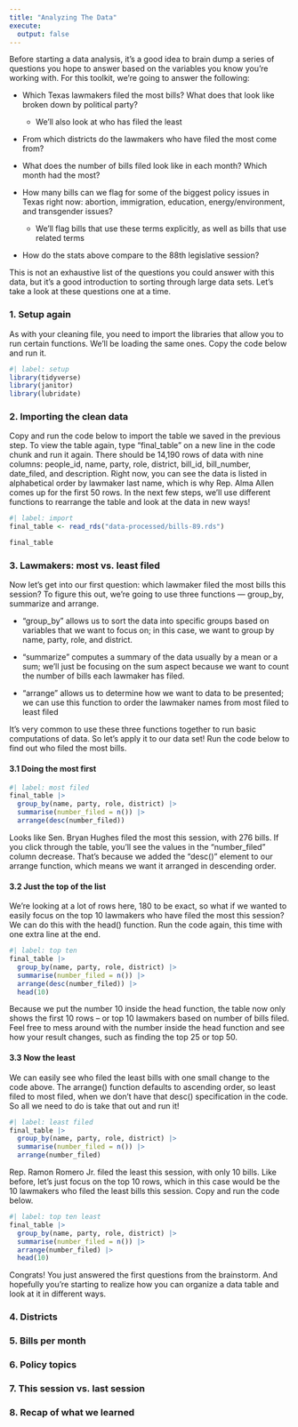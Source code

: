 ```yaml
---
title: "Analyzing The Data"
execute: 
  output: false
---
```


Before starting a data analysis, it's a good idea to brain dump a series of questions you hope to answer based on the variables you know you're working with. For this toolkit, we're going to answer the following:

-   Which Texas lawmakers filed the most bills? What does that look like broken down by political party?

    -    We'll also look at who has filed the least

-   From which districts do the lawmakers who have filed the most come from?

-   What does the number of bills filed look like in each month? Which month had the most?

-   How many bills can we flag for some of the biggest policy issues in Texas right now: abortion, immigration, education, energy/environment, and transgender issues?

    -   We'll flag bills that use these terms explicitly, as well as bills that use related terms

-   How do the stats above compare to the 88th legislative session?

This is not an exhaustive list of the questions you could answer with this data, but it's a good introduction to sorting through large data sets. Let's take a look at these questions one at a time.

### 1. Setup again

As with your cleaning file, you need to import the libraries that allow you to run certain functions. We'll be loading the same ones. Copy the code below and run it.

```r
#| label: setup
library(tidyverse)
library(janitor)
library(lubridate)
```

### 2. Importing the clean data

Copy and run the code below to import the table we saved in the previous step. To view the table again, type "final_table" on a new line in the code chunk and run it again. There should be 14,190 rows of data with nine columns: people_id, name, party, role, district, bill_id, bill_number, date_filed, and description. Right now, you can see the data is listed in alphabetical order by lawmaker last name, which is why Rep. Alma Allen comes up for the first 50 rows. In the next few steps, we'll use different functions to rearrange the table and look at the data in new ways!

```r
#| label: import
final_table <- read_rds("data-processed/bills-89.rds")

final_table
```

### 3. Lawmakers: most vs. least filed

Now let's get into our first question: which lawmaker filed the most bills this session? To figure this out, we're going to use three functions — group_by, summarize and arrange.

-   "group_by" allows us to sort the data into specific groups based on variables that we want to focus on; in this case, we want to group by name, party, role, and district.

-   "summarize" computes a summary of the data usually by a mean or a sum; we'll just be focusing on the sum aspect because we want to count the number of bills each lawmaker has filed.

-   "arrange" allows us to determine how we want to data to be presented; we can use this function to order the lawmaker names from most filed to least filed

It's very common to use these three functions together to run basic computations of data. So let's apply it to our data set! Run the code below to find out who filed the most bills.

#### 3.1 Doing the most first

```r
#| label: most filed 
final_table |> 
  group_by(name, party, role, district) |> 
  summarise(number_filed = n()) |> 
  arrange(desc(number_filed))
```

Looks like Sen. Bryan Hughes filed the most this session, with 276 bills. If you click through the table, you'll see the values in the "number_filed" column decrease. That's because we added the "desc()" element to our arrange function, which means we want it arranged in descending order.

#### 3.2 Just the top of the list

We're looking at a lot of rows here, 180 to be exact, so what if we wanted to easily focus on the top 10 lawmakers who have filed the most this session? We can do this with the head() function. Run the code again, this time with one extra line at the end.

```r
#| label: top ten
final_table |> 
  group_by(name, party, role, district) |> 
  summarise(number_filed = n()) |> 
  arrange(desc(number_filed)) |> 
  head(10)
```

Because we put the number 10 inside the head function, the table now only shows the first 10 rows – or top 10 lawmakers based on number of bills filed. Feel free to mess around with the number inside the head function and see how your result changes, such as finding the top 25 or top 50.

#### 3.3 Now the least

We can easily see who filed the least bills with one small change to the code above. The arrange() function defaults to ascending order, so least filed to most filed, when we don't have that desc() specification in the code. So all we need to do is take that out and run it!

```r
#| label: least filed
final_table |> 
  group_by(name, party, role, district) |> 
  summarise(number_filed = n()) |> 
  arrange(number_filed)
```

Rep. Ramon Romero Jr. filed the least this session, with only 10 bills. Like before, let's just focus on the top 10 rows, which in this case would be the 10 lawmakers who filed the least bills this session. Copy and run the code below.

```r
#| label: top ten least 
final_table |> 
  group_by(name, party, role, district) |> 
  summarise(number_filed = n()) |> 
  arrange(number_filed) |> 
  head(10)
```

Congrats! You just answered the first questions from the brainstorm. And hopefully you're starting to realize how you can organize a data table and look at it in different ways.

### 4. Districts 

### 5. Bills per month 

### 6. Policy topics 

### 7. This session vs. last session 

### 8. Recap of what we learned 
